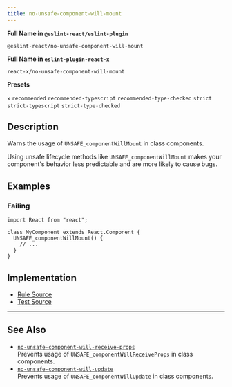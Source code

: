 ```yaml
---
title: no-unsafe-component-will-mount
---
```


**Full Name in `@eslint-react/eslint-plugin`**

```plain copy
@eslint-react/no-unsafe-component-will-mount
```

**Full Name in `eslint-plugin-react-x`**

```plain copy
react-x/no-unsafe-component-will-mount
```

**Presets**

`x`
`recommended`
`recommended-typescript`
`recommended-type-checked`
`strict`
`strict-typescript`
`strict-type-checked`

## Description

Warns the usage of `UNSAFE_componentWillMount` in class components.

Using unsafe lifecycle methods like `UNSAFE_componentWillMount` makes your component's behavior less predictable and are more likely to cause bugs.

## Examples

### Failing

```tsx
import React from "react";

class MyComponent extends React.Component {
  UNSAFE_componentWillMount() {
    // ...
  }
}
```

## Implementation

- [Rule Source](https://github.com/Rel1cx/eslint-react/tree/main/packages/plugins/eslint-plugin-react-x/src/rules/no-unsafe-component-will-mount.ts)
- [Test Source](https://github.com/Rel1cx/eslint-react/tree/main/packages/plugins/eslint-plugin-react-x/src/rules/no-unsafe-component-will-mount.spec.ts)

---

## See Also

- [`no-unsafe-component-will-receive-props`](./no-unsafe-component-will-receive-props)\
  Prevents usage of `UNSAFE_componentWillReceiveProps` in class components.
- [`no-unsafe-component-will-update`](./no-unsafe-component-will-update)\
  Prevents usage of `UNSAFE_componentWillUpdate` in class components.
